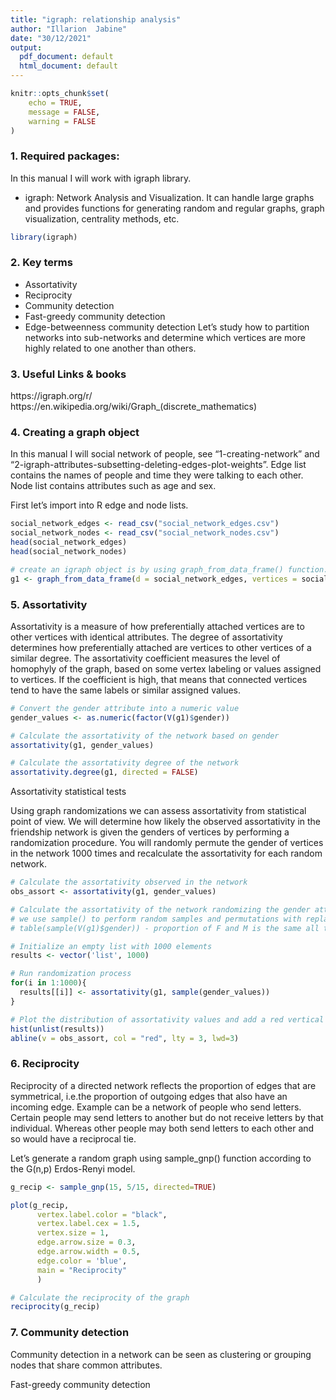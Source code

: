 ---
title: "igraph: relationship analysis"
author: "Illarion  Jabine"
date: "30/12/2021"
output:
  pdf_document: default
  html_document: default
---

```{r setup, include=FALSE}
knitr::opts_chunk$set(
	echo = TRUE,
	message = FALSE,
	warning = FALSE
)
```


### 1. Required packages:

In this manual I will work with igraph library.

* igraph: Network Analysis and Visualization. It can handle large graphs and provides functions for generating random
and regular graphs, graph visualization, centrality methods, etc.

```{r load libraries, message=FALSE, warning=FALSE}
library(igraph)

```


### 2. Key terms
* Assortativity
* Reciprocity
* Community detection
* Fast-greedy community detection
* Edge-betweenness community detection
Let's study how to partition networks into sub-networks and determine which vertices are more highly related to one another than others.


### 3. Useful Links & books
https://igraph.org/r/
https://en.wikipedia.org/wiki/Graph_(discrete_mathematics)
 
### 4. Creating a graph object

In this manual I will social network of people, see "1-creating-network" and "2-igraph-attributes-subsetting-deleting-edges-plot-weights". 
Edge list contains the names of people and time they were talking to each other.
Node list contains attributes such as age and sex.

First let's import into R edge and node lists.

```{r}

social_network_edges <- read_csv("social_network_edges.csv")
social_network_nodes <- read_csv("social_network_nodes.csv")
head(social_network_edges)
head(social_network_nodes)

# create an igraph object is by using graph_from_data_frame() function.
g1 <- graph_from_data_frame(d = social_network_edges, vertices = social_network_nodes, directed = FALSE)

```

### 5. Assortativity

Assortativity is a measure of how preferentially attached vertices are to other vertices with identical attributes. 
The degree of assortativity determines how preferentially attached are vertices to other vertices of a similar degree.
The assortativity coefficient measures the level of homophyly of the graph, based on some vertex labeling or values assigned to vertices. If the coefficient is high, that means that connected vertices tend to have the same labels or similar assigned values.

```{r}
# Convert the gender attribute into a numeric value
gender_values <- as.numeric(factor(V(g1)$gender))

# Calculate the assortativity of the network based on gender
assortativity(g1, gender_values)

# Calculate the assortativity degree of the network
assortativity.degree(g1, directed = FALSE)


```
Assortativity statistical tests

Using graph randomizations we can assess assortativity from statistical point of view. 
We will determine how likely the observed assortativity in the friendship network is given the genders of vertices by performing a randomization procedure. You will randomly permute the gender of vertices in the network 1000 times and recalculate the assortativity for each random network.

```{r}

# Calculate the assortativity observed in the network
obs_assort <- assortativity(g1, gender_values)

# Calculate the assortativity of the network randomizing the gender attribute 1000 times
# we use sample() to perform random samples and permutations with replace = FALSE
# table(sample(V(g1)$gender)) - proportion of F and M is the same all the time

# Initialize an empty list with 1000 elements
results <- vector('list', 1000)

# Run randomization process
for(i in 1:1000){
  results[[i]] <- assortativity(g1, sample(gender_values))
}

# Plot the distribution of assortativity values and add a red vertical line at the original observed value
hist(unlist(results))
abline(v = obs_assort, col = "red", lty = 3, lwd=3)

```

### 6. Reciprocity

Reciprocity of a directed network reflects the proportion of edges that are symmetrical, i.e.the proportion of outgoing edges that also have an incoming edge.
Example can be a network of people who send letters. Certain people may send letters to another but do not receive letters by that individual. 
Whereas other people may both send letters to each other and so would have a reciprocal tie.

Let's generate a random graph using sample_gnp() function according to the G(n,p) Erdos-Renyi model.
```{r}

g_recip <- sample_gnp(15, 5/15, directed=TRUE)

plot(g_recip,
      vertex.label.color = "black", 
      vertex.label.cex = 1.5,
      vertex.size = 1,
      edge.arrow.size = 0.3,
      edge.arrow.width = 0.5,
      edge.color = 'blue',
      main = "Reciprocity"
	  )

# Calculate the reciprocity of the graph
reciprocity(g_recip)

```
### 7. Community detection

Community detection in a network can be seen as clustering or grouping nodes that share common attributes.


Fast-greedy community detection